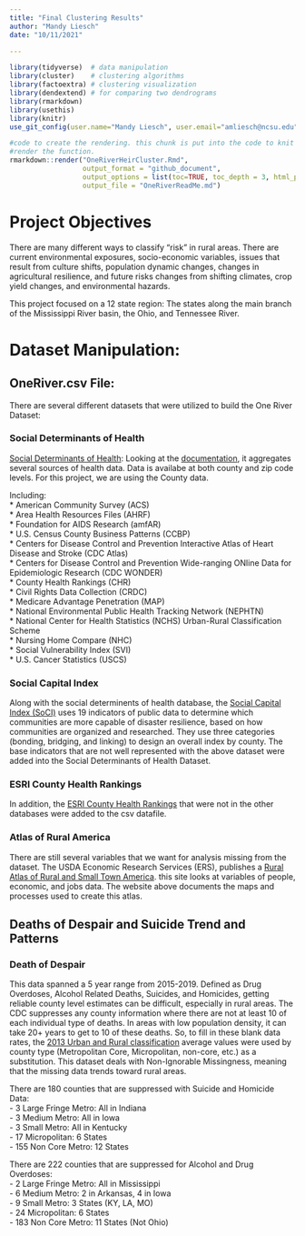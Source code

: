 ```yaml
---
title: "Final Clustering Results"
author: "Mandy Liesch"
date: "10/11/2021"

---
```



```r
library(tidyverse)  # data manipulation
library(cluster)    # clustering algorithms
library(factoextra) # clustering visualization
library(dendextend) # for comparing two dendrograms
library(rmarkdown)
library(usethis)
library(knitr)
use_git_config(user.name="Mandy Liesch", user.email="amliesch@ncsu.edu")
```

```r
#code to create the rendering. this chunk is put into the code to knit and
#render the function.
rmarkdown::render("OneRiverHeirCluster.Rmd", 
                  output_format = "github_document", 
                  output_options = list(toc=TRUE, toc_depth = 3, html_preview=FALSE), 
                  output_file = "OneRiverReadMe.md")
```

# Project Objectives

There are many different ways to classify "risk" in rural areas. There are current environmental exposures, socio-economic variables, issues that result from culture shifts, population dynamic changes, changes in agricultural resilience, and future risks changes from shifting climates, crop yield changes, and environmental hazards.  

This project focused on a 12 state region: The states along the main branch of the Mississippi River basin, the Ohio, and Tennessee River.  

# Dataset Manipulation: 

## OneRiver.csv File:

There are several different datasets that were utilized to build the One River Dataset: 

### Social Determinants of Health

[Social Determinants of Health](https://www.ahrq.gov/sdoh/data-analytics/sdoh-data.html): Looking at the [documentation](https://www.ahrq.gov/sites/default/files/wysiwyg/sdohchallenge/data/sdoh_data_file_documentation.pdf), it aggregates several sources of health data. Data is availabe at both county and zip code levels. For this project, we are using the County data.  

Including:  
* American Community Survey (ACS)  
* Area Health Resources Files (AHRF)   
* Foundation for AIDS Research (amfAR)  
* U.S. Census County Business Patterns (CCBP)  
* Centers for Disease Control and Prevention Interactive Atlas of Heart
Disease and Stroke (CDC Atlas)  
* Centers for Disease Control and Prevention Wide-ranging ONline Data for
Epidemiologic Research (CDC WONDER)  
* County Health Rankings (CHR)  
* Civil Rights Data Collection (CRDC)  
* Medicare Advantage Penetration (MAP)  
* National Environmental Public Health Tracking Network (NEPHTN)  
* National Center for Health Statistics (NCHS) Urban-Rural Classification
Scheme  
* Nursing Home Compare (NHC)  
* Social Vulnerability Index (SVI)  
* U.S. Cancer Statistics (USCS)  

### Social Capital Index
Along with the social determinents of health database, the [Social Capital Index (SoCI)](https://www.researchgate.net/publication/337813421_Capturing_Bonding_Bridging_and_Linking_Social_Capital_through_Publicly_Available_Data) uses 19 indicators of public data to determine which communities are more capable of disaster resilience, based on how communities are organized and researched. They use three categories (bonding, bridging, and linking) to design an overall index by county. The base indicators that are not well represented with the above dataset were added into the Social Determinants of Health Dataset. 

### ESRI County Health Rankings
In addition, the [ESRI County Health Rankings](https://www.arcgis.com/home/item.html?id=c514eddc6d584e85bc2f90be25305fc8) that were not in the other databases were added to the csv datafile.

### Atlas of Rural America
There are still several variables that we want for analysis missing from the dataset. The USDA Economic Research Services (ERS), publishes a [Rural Atlas of Rural and Small Town America](https://www.ers.usda.gov/data-products/atlas-of-rural-and-small-town-america/). this site looks at variables of people, economic, and jobs data. The website above documents the maps and processes used to create this atlas. 

## Deaths of Despair and Suicide Trend and Patterns

### Death of Despair 
This data spanned a 5 year range from 2015-2019. Defined as Drug Overdoses, Alcohol Related Deaths, Suicides, and Homicides, getting reliable county level estimates can be difficult, especially in rural areas. The CDC suppresses any county information where there are not at least 10 of each individual type of deaths. In areas with low population density, it can take 20+ years to get to 10 of these deaths. So, to fill in these blank data rates, the [2013 Urban and Rural classification](https://www.cdc.gov/nchs/data_access/urban_rural.htm) average values were used by county type (Metropolitan Core, Micropolitan, non-core, etc.) as a substitution. This dataset deals with Non-Ignorable Missingness, meaning that the missing data trends toward rural areas. 

There are 180 counties that are suppressed with Suicide and Homicide Data:  
- 3 Large Fringe Metro: All in Indiana  
- 3 Medium Metro: All in Iowa  
- 3 Small Metro: All in Kentucky  
- 17 Micropolitan: 6 States  
- 155 Non Core Metro: 12 States   


There are 222 counties that are suppressed for Alcohol and Drug Overdoses:  
- 2 Large Fringe Metro: All in Mississippi  
- 6 Medium Metro: 2 in Arkansas, 4 in Iowa  
- 9 Small Metro: 3 States (KY, LA, MO)  
- 24 Micropolitan: 6 States  
- 183 Non Core Metro: 11 States (Not Ohio)  






